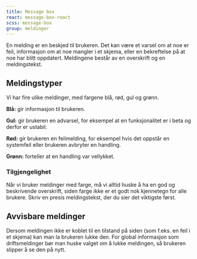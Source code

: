 ```yaml
---
title: Message box
react: message-box-react
scss: message-box
group: meldinger
---
```



<Ingress>
    En melding er en beskjed til brukeren. Det kan være et varsel om at noe er feil, informasjon om at noe mangler i et
    skjema, eller en bekreftelse på at noe har blitt oppdatert. Meldingene består av en overskrift og en meldingstekst.
</Ingress>
<ComponentExample
    component={Example}
    knobs={{
        boolProps: ["Full bredde", "Invertert", "Avvisbar"],
        choiceProps: [
            {
                name: "Type",
                values: ["Infomelding", "Suksessmelding", "Advarselsmelding", "Feilmelding"],
                defaultValue: 0,
            },
        ],
    }}
/>

## Meldingstyper

Vi har fire ulike meldinger, med fargene blå, rød, gul og grønn.

**Blå:** gir informasjon til brukeren.

**Gul:** gir brukeren en advarsel, for eksempel at en funksjonalitet er i beta og derfor er ustabil.

**Rød:** gir brukeren en feilmelding, for eksempel hvis det oppstår en systemfeil eller brukeren avbryter en handling.

**Grønn:** forteller at en handling var vellykket.

### Tilgjengelighet

Når vi bruker meldinger med farge, må vi alltid huske å ha en god og beskrivende overskrift, siden farge ikke er et godt nok kjennetegn for alle brukere. Skriv en presis meldingstekst, der du sier det viktigste først.

## Avvisbare meldinger

Dersom meldingen ikke er koblet til en tilstand på siden (som f.eks. en feil i et skjema) kan man la brukeren lukke den. For global informasjon som driftsmeldinger bør man huske valget om å lukke meldingen, så brukeren slipper å se den på nytt.
